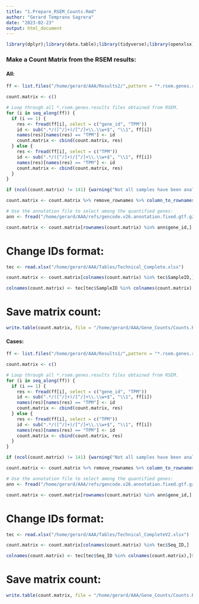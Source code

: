 ```yaml
---
title: "1.Prepare_RSEM_Counts.Rmd"
author: "Gerard Temprano Sagrera"
date: "2023-02-23"
output: html_document
---
```


```r
library(dplyr);library(data.table);library(tidyverse);library(openxlsx)
```

### Make a Count Matrix from the RSEM results:


#### All:

```r
ff <- list.files("/home/gerard/AAA/Results2/",pattern = "*.rsem.genes.results", recursive = T, full.names = T)

count.matrix <- c()

# Loop through all *.rsem.genes.results files obtained from RSEM.
for (i in seq_along(ff)) {
  if (i == 1) {
    res <- fread(ff[i], select = c("gene_id", "TPM"))
    id <- sub(".*/([^/]+)/[^/]+\\.\\w+$", "\\1", ff[i])
    names(res)[names(res) == "TPM"] <- id
    count.matrix <- cbind(count.matrix, res)
  } else {
    res <- fread(ff[i], select = c("TPM"))
    id <- sub(".*/([^/]+)/[^/]+\\.\\w+$", "\\1", ff[i])
    names(res)[names(res) == "TPM"] <- id
    count.matrix <- cbind(count.matrix, res)
  }
}

if (ncol(count.matrix) != 141) {warning("Not all samples have been analyzed")}

count.matrix <- count.matrix %>% remove_rownames %>% column_to_rownames(var="gene_id")
```


```r
# Use the annotation file to select among the quantified genes:
ann <- fread("/home/gerard/AAA/refs/gencode.v26.annotation.fixed.gtf.gz")

count.matrix <- count.matrix[rownames(count.matrix) %in% ann$gene_id,]
```

# Change IDs format:
```r
tec <- read.xlsx("/home/gerard/AAA/Tables/Technical_Complete.xlsx")

count.matrix <- count.matrix[colnames(count.matrix) %in% tec$SampleID,]

colnames(count.matrix) <- tec[tec$SampleID %in% colnames(count.matrix),]$Seq_ID
```

# Save matrix count:
```r
write.table(count.matrix, file = "/home/gerard/AAA/Gene_Counts/Counts.RSEM.All.txt", quote = FALSE, sep = "\t", row.names = TRUE, col.names = TRUE)
```




#### Cases:

```r
ff <- list.files("/home/gerard/AAA/Results1/",pattern = "*.rsem.genes.results", recursive = T, full.names = T)

count.matrix <- c()

# Loop through all *.rsem.genes.results files obtained from RSEM.
for (i in seq_along(ff)) {
  if (i == 1) {
    res <- fread(ff[i], select = c("gene_id", "TPM"))
    id <- sub(".*/([^/]+)/[^/]+\\.\\w+$", "\\1", ff[i])
    names(res)[names(res) == "TPM"] <- id
    count.matrix <- cbind(count.matrix, res)
  } else {
    res <- fread(ff[i], select = c("TPM"))
    id <- sub(".*/([^/]+)/[^/]+\\.\\w+$", "\\1", ff[i])
    names(res)[names(res) == "TPM"] <- id
    count.matrix <- cbind(count.matrix, res)
  }
}

if (ncol(count.matrix) != 141) {warning("Not all samples have been analyzed")}

count.matrix <- count.matrix %>% remove_rownames %>% column_to_rownames(var="gene_id")
```


```r
# Use the annotation file to select among the quantified genes:
ann <- fread("/home/gerard/AAA/refs/gencode.v26.annotation.fixed.gtf.gz")

count.matrix <- count.matrix[rownames(count.matrix) %in% ann$gene_id,]
```

# Change IDs format:
```r
tec <- read.xlsx("/home/gerard/AAA/Tables/Technical_CompleteV2.xlsx")

count.matrix <- count.matrix[colnames(count.matrix) %in% tec$Seq_ID,]

colnames(count.matrix) <- tec[tec$Seq_ID %in% colnames(count.matrix),]$SampleID
```

# Save matrix count:
```r
write.table(count.matrix, file = "/home/gerard/AAA/Gene_Counts/Counts.RSEM.Cases.txt", quote = FALSE, sep = "\t", row.names = TRUE, col.names = TRUE)
```











